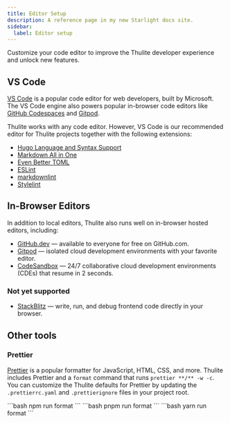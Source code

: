 ```yaml
---
title: Editor Setup
description: A reference page in my new Starlight docs site.
sidebar:
  label: Editor setup
---
```


Customize your code editor to improve the Thulite developer experience and unlock new features.

## VS Code

[VS Code](https://code.visualstudio.com/) is a popular code editor for web developers, built by Microsoft. The VS Code engine also powers popular in-browser code editors like [GitHub Codespaces](https://github.com/features/codespaces) and [Gitpod](https://gitpod.io/).

Thulite works with any code editor. However, VS Code is our recommended editor for Thulite projects together with the following extensions:

- [Hugo Language and Syntax Support](https://marketplace.visualstudio.com/items?itemName=budparr.language-hugo-vscode)
- [Markdown All in One](https://marketplace.visualstudio.com/items?itemName=yzhang.markdown-all-in-one)
- [Even Better TOML](https://marketplace.visualstudio.com/items?itemName=tamasfe.even-better-toml)
- [ESLint](https://marketplace.visualstudio.com/items?itemName=dbaeumer.vscode-eslint)
- [markdownlint](https://marketplace.visualstudio.com/items?itemName=DavidAnson.vscode-markdownlint)
- [Stylelint](https://marketplace.visualstudio.com/items?itemName=stylelint.vscode-stylelint)

## In-Browser Editors

In addition to local editors, Thulite also runs well on in-browser hosted editors, including:

- [GitHub.dev](https://github.dev/) — available to everyone for free on GitHub.com.
- [Gitpod](https://gitpod.io/) — isolated cloud development environments with your favorite editor.
- [CodeSandbox](https://codesandbox.io/) — 24/7 collaborative cloud development environments (CDEs) that resume in 2 seconds.

### Not yet supported

- [StackBlitz](https://stackblitz.com/) — write, run, and debug frontend code directly in your browser.

## Other tools

### Prettier

[Prettier](https://prettier.io/) is a popular formatter for JavaScript, HTML, CSS, and more. Thulite includes Prettier and a `format` command that runs `prettier **/** -w -c`. You can customize the Thulite defaults for Prettier by updating the `.prettierrc.yaml` and `.prettierignore` files in your project root.

<Tabs syncKey="package-manager">
  <TabItem label="npm">
```bash
npm run format
```
  </TabItem>
  <TabItem label="pnpm">
```bash
pnpm run format
```
  </TabItem>
  <TabItem label="Yarn">
```bash
yarn run format
```
  </TabItem>
</Tabs>
